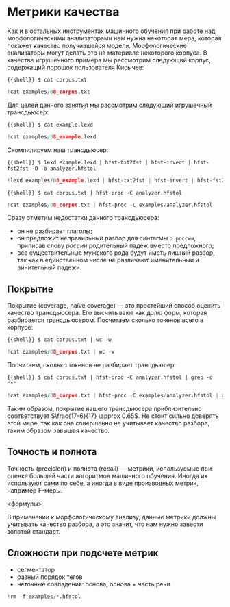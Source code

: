# Метрики качества

Как и в остальных инструментах машинного обучения при работе над морфологическими анализаторами нам нужна некоторая мера, которая покажет качество получившейся модели. Морфологические анализаторы могут делать это на материале некоторого корпуса. В качестве игрушечного примера мы рассмотрим следующий корпус, содержащий порошок пользователя Кисычев:

```{{shell}}
$ cat corpus.txt
```

```python
!cat examples/08_corpus.txt
```

Для целей данного занятия мы рассмотрим следующий игрушечный трансдьюсер:

```{{shell}}
$ cat example.lexd
```

```python
!cat examples/08_example.lexd
```

Скомпилируем наш трансдьюсер:

```{{shell}}
$ lexd example.lexd | hfst-txt2fst | hfst-invert | hfst-fst2fst -O -o analyzer.hfstol
```

```python
!lexd examples/08_example.lexd | hfst-txt2fst | hfst-invert | hfst-fst2fst -O -o examples/analyzer.hfstol
```

```{{shell}}
$ cat corpus.txt | hfst-proc -C analyzer.hfstol
```

```python
!cat examples/08_corpus.txt | hfst-proc -C examples/analyzer.hfstol
```

Сразу отметим недостатки данного трансдьюсера:

- он не разбирает глаголы;
- он предложит неправильный разбор для синтагмы `о россии`, приписав слову *россии* родительный падеж вместо предложного;
- все существительные мужского рода будут иметь лишний разбор, так как в единственном числе не различают именительный и винительный падежи.

## Покрытие

Покрытие (coverage, naïve coverage) --- это простейший способ оценить качество трансдьюсера. Его высчитывают как долю форм, которая разбирается трансдьюсером. Посчитаем сколько токенов всего в корпусе:

```{{shell}}
$ cat corpus.txt | wc -w
```

```python
!cat examples/08_corpus.txt | wc -w
```

Посчитаем, сколько токенов не разбирает трансдьюсер:

```{{shell}}
$ cat corpus.txt | hfst-proc -C analyzer.hfstol | grep -c "*"
```

```python
!cat examples/08_corpus.txt | hfst-proc -C examples/analyzer.hfstol | grep -c "*"
```

Таким образом, покрытие нашего трансдьюсера приблизительно соответствует $\frac{17-6}{17} \approx 0.65$. Не стоит сильно доверять этой мере, так как она совершенно не учитывает качество разбора, таким образом завышая качество.

## Точность и полнота

Точность (precision) и полнота (recall) --- метрики, используемые при оценке большей части алгоритмов машинного обучения. Иногда их используют сами по себе, а иногда в виде производных метрик, например F-меры. 

<формулы>

В применении к морфологическому анализу, данные метрики должны учитывать качество разбора, а это значит, что нам нужно завести золотой стандарт.

## Сложности при подсчете метрик

- сегментатор
- разный порядок тегов
- неточные совпадения: основа; основа + часть речи

```python
!rm -f examples/*.hfstol
```